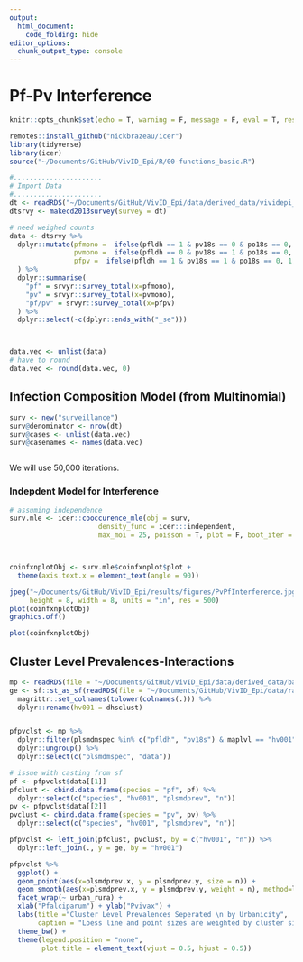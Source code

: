 ```yaml
---
output: 
  html_document:
    code_folding: hide
editor_options: 
  chunk_output_type: console
---
```


# Pf-Pv Interference
```r
knitr::opts_chunk$set(echo = T, warning = F, message = F, eval = T, results = 'hide')
```

```r
remotes::install_github("nickbrazeau/icer")
library(tidyverse)
library(icer)
source("~/Documents/GitHub/VivID_Epi/R/00-functions_basic.R")

#......................
# Import Data
#......................
dt <- readRDS("~/Documents/GitHub/VivID_Epi/data/derived_data/vividepi_recode_completecases.rds")
dtsrvy <- makecd2013survey(survey = dt)

# need weighed counts
data <- dtsrvy %>% 
  dplyr::mutate(pfmono =  ifelse(pfldh == 1 & pv18s == 0 & po18s == 0, 1, 0),
                pvmono =  ifelse(pfldh == 0 & pv18s == 1 & po18s == 0, 1, 0),
                pfpv =  ifelse(pfldh == 1 & pv18s == 1 & po18s == 0, 1, 0)
  ) %>% 
  dplyr::summarise(
    "pf" = srvyr::survey_total(x=pfmono),
    "pv" = srvyr::survey_total(x=pvmono),
    "pf/pv" = srvyr::survey_total(x=pfpv)
  ) %>% 
  dplyr::select(-c(dplyr::ends_with("_se")))



data.vec <- unlist(data)
# have to round 
data.vec <- round(data.vec, 0)

```

## Infection Composition Model (from Multinomial)
```r
surv <- new("surveillance")
surv@denominator <- nrow(dt)
surv@cases <- unlist(data.vec)
surv@casenames <- names(data.vec)



```

We will use 50,000 iterations. 

### Indepdent Model for Interference 
```r

# assuming independence
surv.mle <- icer::cooccurence_mle(obj = surv, 
                      density_func = icer:::independent,
                      max_moi = 25, poisson = T, plot = F, boot_iter = 5e4) 



coinfxnplotObj <- surv.mle$coinfxnplot$plot +
  theme(axis.text.x = element_text(angle = 90))

jpeg("~/Documents/GitHub/VivID_Epi/results/figures/PvPfInterference.jpg",
     height = 8, width = 8, units = "in", res = 500)
plot(coinfxnplotObj)
graphics.off()

```

```r
plot(coinfxnplotObj)
```


## Cluster Level Prevalences-Interactions
```r
mp <- readRDS(file = "~/Documents/GitHub/VivID_Epi/data/derived_data/basic_cluster_mapping_data.rds")
ge <- sf::st_as_sf(readRDS(file = "~/Documents/GitHub/VivID_Epi/data/raw_data/dhsdata/datasets/CDGE61FL.rds")) %>% 
  magrittr::set_colnames(tolower(colnames(.))) %>% 
  dplyr::rename(hv001 = dhsclust)


pfpvclst <- mp %>% 
  dplyr::filter(plsmdmspec %in% c("pfldh", "pv18s") & maplvl == "hv001") %>% 
  dplyr::ungroup() %>% 
  dplyr::select(c("plsmdmspec", "data")) 

# issue with casting from sf
pf <- pfpvclst$data[[1]]
pfclust <- cbind.data.frame(species = "pf", pf) %>% 
  dplyr::select(c("species", "hv001", "plsmdprev", "n"))
pv <- pfpvclst$data[[2]]
pvclust <- cbind.data.frame(species = "pv", pv) %>% 
  dplyr::select(c("species", "hv001", "plsmdprev", "n"))

pfpvclst <- left_join(pfclust, pvclust, by = c("hv001", "n")) %>% 
  dplyr::left_join(., y = ge, by = "hv001")


```

```r

pfpvclst %>% 
  ggplot() + 
  geom_point(aes(x=plsmdprev.x, y = plsmdprev.y, size = n)) +
  geom_smooth(aes(x=plsmdprev.x, y = plsmdprev.y, weight = n), method=loess) +
  facet_wrap(~ urban_rura) +
  xlab("Pfalciparum") + ylab("Pvivax") + 
  labs(title ="Cluster Level Prevalences Seperated \n by Urbanicity",
       caption = "Loess line and point sizes are weighted by cluster size") +
  theme_bw() +
  theme(legend.position = "none",
        plot.title = element_text(vjust = 0.5, hjust = 0.5))
               


```
